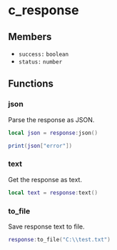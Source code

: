 # c_response

## Members

- `success:` `boolean`
- `status:` `number`

## Functions

### json

Parse the response as JSON.

```lua
local json = response:json()

print(json["error"])
```

### text

Get the response as text.

```lua
local text = response:text()
```

### to_file

Save response text to file.

```lua
response:to_file("C:\\test.txt")
```

